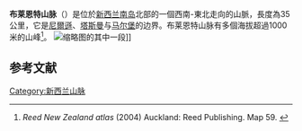 '''布莱恩特山脉'''（{{lang-en|Bryant Range}}）是位於[[新西兰|新西兰]][[南島_(新西蘭)|南岛]]北部的一個西南-東北走向的山脈，長度為35公里，它是[[尼爾遜|尼爾遜]]、[[塔斯曼|塔斯曼]]与[[马尔堡_(新西兰)|马尔堡]]的边界。布莱恩特山脉有多個海拔超過1000米的山峰<ref>''Reed New Zealand atlas'' (2004) Auckland: Reed Publishing. Map 59. {{ISBN|0 7900 0952 8}}</ref>。
[[File:Sun_getting_through_fog_in_the_New_Zealand_bush,_Bryant_Range.jpg|缩略图]]的其中一段]]    

== 参考文献 ==
{{Reflist}}
{{coord|41|20|S|173|23|E|display=title}}

{{commonscat|Bryant Range}}
[[Category:新西兰山脉|Category:新西兰山脉]]